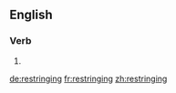 ==English==

===Verb===
{{head|en}}

# {{present participle of|restring|lang=en}}

[[de:restringing]]
[[fr:restringing]]
[[zh:restringing]]
